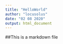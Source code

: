 ```yaml
---
title: "HelloWorld"
author: "locusolus"
date: "02 08 2020"
output: html_document
---
```

##This is a markdown file
